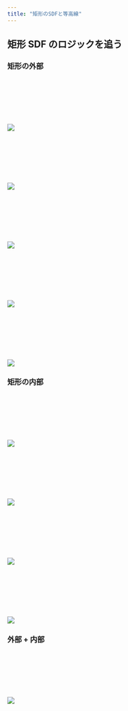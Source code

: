 ```yaml
---
title: "矩形のSDFと等高線"
---
```



<Canvas />

## 矩形 SDF のロジックを追う

### 矩形の外部

```glsl
// centerを中心とした、center + distを頂点とする矩形
float rect(vec2 xy, vec2 center, vec2 dist) {
  // xyを中心からの距離に変換
  vec2 point = abs(xy - center);
  return length(point);
}
```

![](/webgl-practice-ground/articles/sdf-rect-bg/01.png)

```glsl
// centerを中心とした、center + distを頂点とする矩形
float rect(vec2 xy, vec2 center, vec2 dist) {
  // xyを中心からの距離に変換
  vec2 point = abs(xy - center);
  return length(point - dist);
}
```

![](/webgl-practice-ground/articles/sdf-rect-bg/02.png)

```glsl
// centerを中心とした、center + distを頂点とする矩形
float rect(vec2 xy, vec2 center, vec2 dist) {
  // xyを中心からの距離に変換
  vec2 point = abs(xy - center);
  return max(point - dist, vec2(0.0)).x;
}
```

![](/webgl-practice-ground/articles/sdf-rect-bg/03.png)

```glsl
// centerを中心とした、center + distを頂点とする矩形
float rect(vec2 xy, vec2 center, vec2 dist) {
  // xyを中心からの距離に変換
  vec2 point = abs(xy - center);
  return max(point - dist, vec2(0.0)).y;
}
```

![](/webgl-practice-ground/articles/sdf-rect-bg/04.png)

```glsl
// centerを中心とした、center + distを頂点とする矩形
float rect(vec2 xy, vec2 center, vec2 dist) {
  // xyを中心からの距離に変換
  vec2 point = abs(xy - center);
  return length(max(point - dist, vec2(0.0)));
}
```

![](/webgl-practice-ground/articles/sdf-rect-bg/05.png)

### 矩形の内部

```glsl
// centerを中心とした、center + distを頂点とする矩形
float rect(vec2 xy, vec2 center, vec2 dist) {
  // xyを中心からの距離に変換
  vec2 point = abs(xy - center);
  return point.x - dist.x;
}
```

![](/webgl-practice-ground/articles/sdf-rect-bg/06.png)

```glsl
// centerを中心とした、center + distを頂点とする矩形
float rect(vec2 xy, vec2 center, vec2 dist) {
  // xyを中心からの距離に変換
  vec2 point = abs(xy - center);
  return point.y - dist.y;
}
```

![](/webgl-practice-ground/articles/sdf-rect-bg/07.png)

```glsl
// centerを中心とした、center + distを頂点とする矩形
float rect(vec2 xy, vec2 center, vec2 dist) {
  // xyを中心からの距離に変換
  vec2 point = abs(xy - center);
  return max(point.x - dist.x, point.y - dist.y);
}
```

![](/webgl-practice-ground/articles/sdf-rect-bg/08.png)

```glsl
// centerを中心とした、center + distを頂点とする矩形
float rect(vec2 xy, vec2 center, vec2 dist) {
  // xyを中心からの距離に変換
  vec2 point = abs(xy - center);
  return min(max(point.x - dist.x, point.y - dist.y), 0.0);
}
```

![](/webgl-practice-ground/articles/sdf-rect-bg/09.png)

### 外部 + 内部

```glsl
// centerを中心とした、center + distを頂点とする矩形
float rect(vec2 xy, vec2 center, vec2 dist) {
  // xyを中心からの距離に変換
  vec2 point = abs(xy - center);
  return length(max(point - dist, vec2(0.0))) + min(max(point.x - dist.x, point.y - dist.y), 0.0);
}
```

![](/webgl-practice-ground/articles/sdf-rect-bg/10.png)
